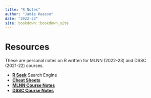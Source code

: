 ```yaml
--- 
title: "R Notes"
author: "Jamie Reason"
date: "2022-23"
site: bookdown::bookdown_site
---
```


# Resources {-}

These are personal notes on R written for MLNN (2022-23) and DSSC (2021-22) courses.

- [**R Seek**](https://rseek.org) Search Engine
- [**Cheat Sheets**](https://www.rstudio.com/resources/cheatsheets/)
- [**MLNN Course Notes**](https://bookdown.org/hailiangdu80/Machine_Learning_and_Neural_Networks/)
- [**DSSC Course Notes**](https://www.louisaslett.com/Courses/DSSC/notes/)

